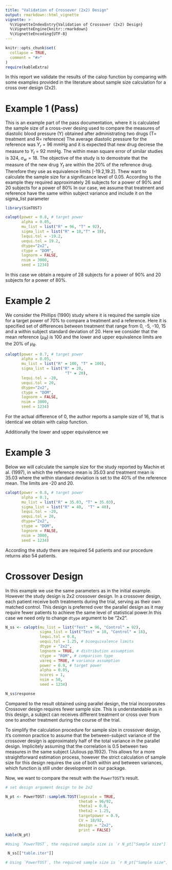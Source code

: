 ```yaml
---
title: "Validation of Crossover (2x2) Design"
output: rmarkdown::html_vignette
vignette: >
  %\VignetteIndexEntry{Validation of Crossover (2x2) Design}
  %\VignetteEngine{knitr::rmarkdown}
  %\VignetteEncoding{UTF-8}
---
```


```r
knitr::opts_chunk$set(
  collapse = TRUE,
  comment = "#>"
)
require(kableExtra)
```

In this report we validate the results of the calop function by comparing with some examples provided in the literature about sample size calculation for a cross over design (2x2).

# Example 1 (Pass)

This is an example part of the pass documentation, where it is calculated the sample size of a cross-over desing used to compare the measures of diastolic blood pressure (Y) obtained after administrating two drugs (T= treatment and R= reference)
The average diastolic pressure for the reference was $Y_r$ = 96 mmHg and it is expected that new drug decrese the measure to $Y_t$ = 92 mmHg. The within mean square error of similar studies is 324, $\sigma_w=18$.
The objective of the study is to demostrate that the measure of the new drug $Y_t$ are within the 20% of the reference drug. Therefore they use as equivalence limits [-19.2,19.2]. 
Thew want to calculate the sample size for a significance level of 0.05. According to the example they required approximately 26 subjects for a power of 90% and 20 subjects for a power of 80%
In our case, we assume that treatment and reference have the same within subject variance and include it on the sigma_list parameter

```r
library(SimTOST)

calopt(power = 0.8, # target power
       alpha = 0.05,
       mu_list = list("R" = 96, "T" = 92),
       sigma_list = list("R" = 18,"T" = 18),
       lequi.tol = -19.2,
       uequi.tol = 19.2,
       dtype="2x2",
       ctype = "DOM", 
       lognorm = FALSE,
       nsim = 3000,
       seed = 1234)
```  

In this case we obtain a require of 28 subjects for a power of 90% and  20 subjects for a power of 80%.

# Example 2

We consider the Phillips (1990) study where it is required the sample size for a target power of 70%  to compare a treatment and a reference. Here it is specified set of differences between treatment that range from 0, -5, -10, 15 and a within subject standard deviation of 20. Here we consider that the mean reference ($\mu_R$) is 100 and the lower and upper equivalence limits are the 20% of $\mu_R$.


```r
calopt(power = 0.7, # target power
       alpha = 0.05,
       mu_list = list("R" = 100, "T" = 100),
       sigma_list = list("R" = 20,
                          "T" = 20),
       lequi.tol = -20,
       uequi.tol = 20,
       dtype="2x2",
       ctype = "DOM", 
       lognorm = FALSE,
       nsim = 3000,
       seed = 1234)
``` 
For the actual difference of 0, the author reports a sample size of 16, that is identical we obtain with calop function.

Additionally the lower and upper equivalence we

# Example 3 
Below we will calculate the sample size for the study reported by Machin et al. (1997), in which the reference mean is 35.03 and treatment mean is 35.03 where the  within standard deviation is set to the 40% of the reference mean. The limits are -20 and 20.

```r
calopt(power = 0.8, # target power
       alpha = 0.1,
       mu_list = list("R" = 35.03, "T" = 35.03),
       sigma_list = list("R" = 40,  "T" = 40),
       lequi.tol = -20,
       uequi.tol = 20,
       dtype="2x2",
       ctype = "DOM", 
       lognorm = FALSE,
       nsim = 3000,
       seed = 1234)
``` 
According the study there are required 54 patients and our procedure returns also 54 patients. 



# Crossover Design 

In this example we use the same parameters as in the initial example. However the study design is 2x2 crossover design. In a crossover design, each patient receive both treatments during the trial, serving as their own matched control. This design is preferred over the parallel design as it may require fewer patients to achieve the same level of statistical power.In this case we need only to change `dtype` argument to be "2x2". 


```r
N_ss <- calopt(mu_list = list("Test" = 96, "Control" = 92),
               sigma_list = list("Test" = 18, "Control" = 18),
               lequi.tol = 0.8, 
               uequi.tol = 1.25, # bioequivalence limits
               dtype = "2x2",
               lognorm = TRUE, # distribution assumption
               ctype = "ROM", # comparison type
               vareq = TRUE, # variance assumption
               power = 0.9, # target power
               alpha = 0.05,
               ncores = 1,
               nsim = 50,
               seed = 1234)

N_ss$response
```

Compared to the result obtained using parallel design, the trial incorporates Crossover design requires fewer sample size. This is understandable as in this design, a subject can receives different treatment or cross over from one to another treatment during the course of the trial.

To simplify the calculation procedure for sample size in crossover design, it's common practice to assume that the between-subject variance of the crossover design is approximately half of the total variance in the parallel design. Implicitely assuming that the correlation is 0.5 between two measures in the same subject (Julious pp.1932). This allows for a more straightforward estimation process, however the strict calculation of sample size for this design requires the use of  both within and between variances, which function is still under development in our package.

Now, we want to compare the result with the `PowerTOST`'s result.

```r
# set design argument design to be 2x2

N_pt <- PowerTOST::sampleN.TOST(logscale = TRUE,
                                theta0 = 96/92,
                                theta1 = 0.8,
                                theta2 = 1.25,
                                targetpower = 0.9,
                                CV = 18/92, 
                                design = "2x2",
                                print = FALSE)
kable(N_pt)
```


```r
#Using `PowerTOST`, the required sample size is `r N_pt["Sample size"]`. In this case, the required sample size  is smaller than the result from `SimTOST`. Our algorithm selects the sample size that achieve in average at least the target power 90\%, in this case a sample size of `r N_ss$response[["n_total"]]` with a power of  `r N_ss$response[["power"]]`. But by inspecting the iteration table, we observe that with a sample size of 22, we can obtain a target power inside the confidence interval of the calculated power.
```




```r
 N_ss[["table.iter"]]
```


```r
# Using `PowerTOST`, the required sample size is `r N_pt["Sample size"]`. In this case, the required sample size  is equal to the result from `SimTOST`.
```







